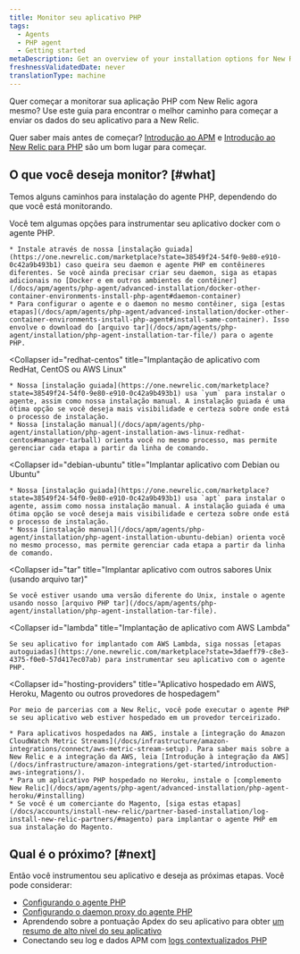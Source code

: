 ```yaml
---
title: Monitor seu aplicativo PHP
tags:
  - Agents
  - PHP agent
  - Getting started
metaDescription: Get an overview of your installation options for New Relic's PHP agent.
freshnessValidatedDate: never
translationType: machine
---
```


Quer começar a monitorar sua aplicação PHP com New Relic agora mesmo? Use este guia para encontrar o melhor caminho para começar a enviar os dados do seu aplicativo para a New Relic.

Quer saber mais antes de começar? [Introdução ao APM](/docs/apm/new-relic-apm/getting-started/introduction-apm) e [Introdução ao New Relic para PHP](/docs/apm/agents/php-agent/getting-started/introduction-new-relic-php) são um bom lugar para começar.

## O que você deseja monitor? [#what]

Temos alguns caminhos para instalação do agente PHP, dependendo do que você está monitorando.

<CollapserGroup>
  <Collapser
    id="docker"
    title="Aplicativo implantado em um contêiner docker"
  >
    Você tem algumas opções para instrumentar seu aplicativo docker com o agente PHP.

    * Instale através de nossa [instalação guiada](https://one.newrelic.com/marketplace?state=38549f24-54f0-9e80-e910-0c42a9b493b1) caso queira seu daemon e agente PHP em contêineres diferentes. Se você ainda precisar criar seu daemon, siga as etapas adicionais no [Docker e em outros ambientes de contêiner](/docs/apm/agents/php-agent/advanced-installation/docker-other-container-environments-install-php-agent#daemon-container)
    * Para configurar o agente e o daemon no mesmo contêiner, siga [estas etapas](/docs/apm/agents/php-agent/advanced-installation/docker-other-container-environments-install-php-agent#install-same-container). Isso envolve o download do [arquivo tar](/docs/apm/agents/php-agent/installation/php-agent-installation-tar-file/) para o agente PHP.
  </Collapser>

  <Collapser
    id="redhat-centos"
    title="Implantação de aplicativo com RedHat, CentOS ou AWS Linux"
  >
    * Nossa [instalação guiada](https://one.newrelic.com/marketplace?state=38549f24-54f0-9e80-e910-0c42a9b493b1) usa `yum` para instalar o agente, assim como nossa instalação manual. A instalação guiada é uma ótima opção se você deseja mais visibilidade e certeza sobre onde está o processo de instalação.
    * Nossa [instalação manual](/docs/apm/agents/php-agent/installation/php-agent-installation-aws-linux-redhat-centos#manager-tarball) orienta você no mesmo processo, mas permite gerenciar cada etapa a partir da linha de comando.
  </Collapser>

  <Collapser
    id="debian-ubuntu"
    title="Implantar aplicativo com Debian ou Ubuntu"
  >
    * Nossa [instalação guiada](https://one.newrelic.com/marketplace?state=38549f24-54f0-9e80-e910-0c42a9b493b1) usa `apt` para instalar o agente, assim como nossa instalação manual. A instalação guiada é uma ótima opção se você deseja mais visibilidade e certeza sobre onde está o processo de instalação.
    * Nossa [instalação manual](/docs/apm/agents/php-agent/installation/php-agent-installation-ubuntu-debian) orienta você no mesmo processo, mas permite gerenciar cada etapa a partir da linha de comando.
  </Collapser>

  <Collapser
    id="tar"
    title="Implantar aplicativo com outros sabores Unix (usando arquivo tar)"
  >
    Se você estiver usando uma versão diferente do Unix, instale o agente usando nosso [arquivo PHP tar](/docs/apm/agents/php-agent/installation/php-agent-installation-tar-file).
  </Collapser>

  <Collapser
    id="lambda"
    title="Implantação de aplicativo com AWS Lambda"
  >
    Se seu aplicativo for implantado com AWS Lambda, siga nossas [etapas autoguiadas](https://one.newrelic.com/marketplace?state=3daeff79-c8e3-4375-f0e0-57d417ec07ab) para instrumentar seu aplicativo com o agente PHP.
  </Collapser>

  <Collapser
    id="hosting-providers"
    title="Aplicativo hospedado em AWS, Heroku, Magento ou outros provedores de hospedagem"
  >
    Por meio de parcerias com a New Relic, você pode executar o agente PHP se seu aplicativo web estiver hospedado em um provedor terceirizado.

    * Para aplicativos hospedados na AWS, instale a [integração do Amazon CloudWatch Metric Streams](/docs/infrastructure/amazon-integrations/connect/aws-metric-stream-setup). Para saber mais sobre a New Relic e a integração da AWS, leia [Introdução à integração da AWS](/docs/infrastructure/amazon-integrations/get-started/introduction-aws-integrations/).
    * Para um aplicativo PHP hospedado no Heroku, instale o [complemento New Relic](/docs/apm/agents/php-agent/advanced-installation/php-agent-heroku/#installing)
    * Se você é um comerciante do Magento, [siga estas etapas](/docs/accounts/install-new-relic/partner-based-installation/log-install-new-relic-partners/#magento) para implantar o agente PHP em sua instalação do Magento.
  </Collapser>
</CollapserGroup>

## Qual é o próximo? [#next]

Então você instrumentou seu aplicativo e deseja as próximas etapas. Você pode considerar:

* [Configurando o agente PHP](/docs/apm/agents/php-agent/configuration/php-agent-configuration/)
* [Configurando o daemon proxy do agente PHP](/docs/apm/agents/php-agent/configuration/proxy-daemon-newreliccfg-settings/)
* Aprendendo sobre a pontuação Apdex do seu aplicativo para obter [um resumo de alto nível do seu aplicativo](/docs/apm/apm-ui-pages/monitoring/apm-summary-page-view-transaction-apdex-usage-data/)
* Conectando seu log e dados APM com [logs contextualizados PHP](/docs/logs/logs-context/configure-logs-context-php/)